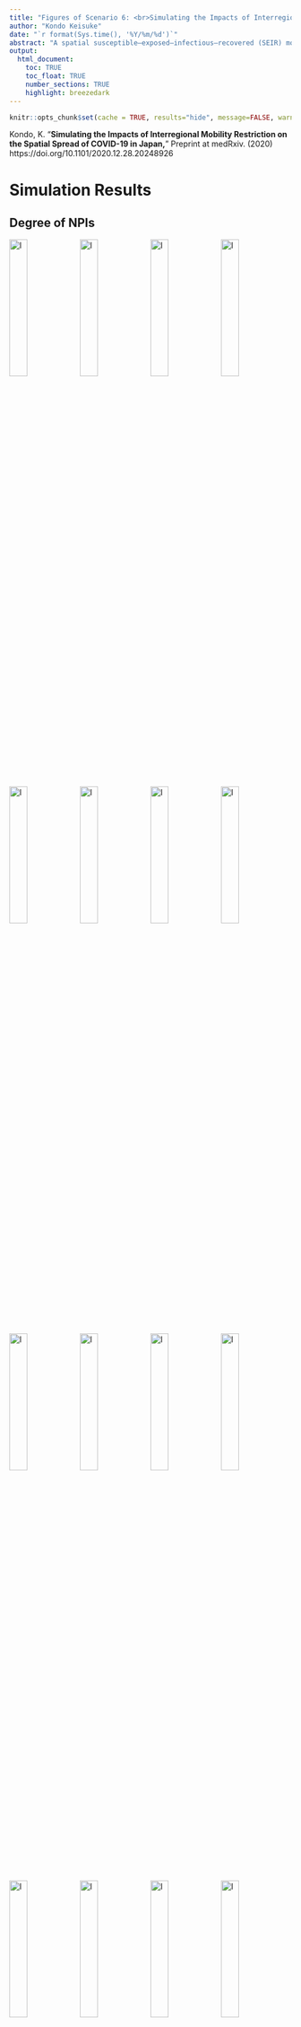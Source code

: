 ```yaml
---
title: "Figures of Scenario 6: <br>Simulating the Impacts of Interregional Mobility Restriction on the Spatial Spread of COVID-19 in Japan"
author: "Kondo Keisuke"
date: "`r format(Sys.time(), '%Y/%m/%d')`"
abstract: "A spatial susceptible–exposed–infectious–recovered (SEIR) model is developed to analyze the effects of interregional mobility on the spatial spread of the coronavirus disease 2019 (COVID-19) outbreak in Japan. National and local governments have requested that residents refrain from traveling between 47 prefectures during the state of emergency. However, the extent to which restricting the interregional mobility prevented infection expansion is unclear. The spatial SEIR model describes the spatial spread pattern of COVID-19 infection when people commute or travel to a prefecture in the daytime and return to their residential prefecture at night. It is assumed that people are exposed to an infection risk during their daytime activities. The spatial spread of COVID-19 infection is simulated by integrating the interregional mobility data. According to the simulation results, interregional mobility restrictions can prevent the geographical expansion of an infection. On the other hand, in prefectures with many infectious individuals, residents are exposed to higher infection risk when their mobility is restricted. The simulation results also show that interregional mobility restrictions play a limited role in reducing the total number of infected individuals in Japan, suggesting that other non-pharmaceutical interventions should be combined to reduce the epidemic size."
output: 
  html_document:
    toc: TRUE
    toc_float: TRUE
    number_sections: TRUE
    highlight: breezedark
---
```


<style>
img.float-left { float: left; }
</style>

```r
knitr::opts_chunk$set(cache = TRUE, results="hide", message=FALSE, warning=FALSE)
```

<div class="alert alert-info">
Kondo, K. "<b>Simulating the Impacts of Interregional Mobility Restriction on the Spatial Spread of COVID-19 in Japan,</b>" Preprint at medRxiv. (2020) <br>
https://doi.org/10.1101/2020.12.28.20248926
</div>


# Simulation Results

## Degree of NPIs

<img src="../output/fig/case06/paper/FIG_Alpha_Pref00_Paper.svg" width="25%" alt="I" class="float-left">
<img src="../output/fig/case06/paper/FIG_Alpha_Pref01_Paper.svg" width="25%" alt="I" class="float-left">
<img src="../output/fig/case06/paper/FIG_Alpha_Pref02_Paper.svg" width="25%" alt="I" class="float-left">
<img src="../output/fig/case06/paper/FIG_Alpha_Pref03_Paper.svg" width="25%" alt="I" class="float-left">

<img src="../output/fig/case06/paper/FIG_Alpha_Pref04_Paper.svg" width="25%" alt="I" class="float-left">
<img src="../output/fig/case06/paper/FIG_Alpha_Pref05_Paper.svg" width="25%" alt="I" class="float-left">
<img src="../output/fig/case06/paper/FIG_Alpha_Pref06_Paper.svg" width="25%" alt="I" class="float-left">
<img src="../output/fig/case06/paper/FIG_Alpha_Pref07_Paper.svg" width="25%" alt="I" class="float-left">

<img src="../output/fig/case06/paper/FIG_Alpha_Pref08_Paper.svg" width="25%" alt="I" class="float-left">
<img src="../output/fig/case06/paper/FIG_Alpha_Pref09_Paper.svg" width="25%" alt="I" class="float-left">
<img src="../output/fig/case06/paper/FIG_Alpha_Pref10_Paper.svg" width="25%" alt="I" class="float-left">
<img src="../output/fig/case06/paper/FIG_Alpha_Pref11_Paper.svg" width="25%" alt="I" class="float-left">

<img src="../output/fig/case06/paper/FIG_Alpha_Pref12_Paper.svg" width="25%" alt="I" class="float-left">
<img src="../output/fig/case06/paper/FIG_Alpha_Pref13_Paper.svg" width="25%" alt="I" class="float-left">
<img src="../output/fig/case06/paper/FIG_Alpha_Pref14_Paper.svg" width="25%" alt="I" class="float-left">
<img src="../output/fig/case06/paper/FIG_Alpha_Pref15_Paper.svg" width="25%" alt="I" class="float-left">

<img src="../output/fig/case06/paper/FIG_Alpha_Pref16_Paper.svg" width="25%" alt="I" class="float-left">
<img src="../output/fig/case06/paper/FIG_Alpha_Pref17_Paper.svg" width="25%" alt="I" class="float-left">
<img src="../output/fig/case06/paper/FIG_Alpha_Pref18_Paper.svg" width="25%" alt="I" class="float-left">
<img src="../output/fig/case06/paper/FIG_Alpha_Pref19_Paper.svg" width="25%" alt="I" class="float-left">

<img src="../output/fig/case06/paper/FIG_Alpha_Pref20_Paper.svg" width="25%" alt="I" class="float-left">
<img src="../output/fig/case06/paper/FIG_Alpha_Pref21_Paper.svg" width="25%" alt="I" class="float-left">
<img src="../output/fig/case06/paper/FIG_Alpha_Pref22_Paper.svg" width="25%" alt="I" class="float-left">
<img src="../output/fig/case06/paper/FIG_Alpha_Pref23_Paper.svg" width="25%" alt="I" class="float-left">

<img src="../output/fig/case06/paper/FIG_Alpha_Pref24_Paper.svg" width="25%" alt="I" class="float-left">
<img src="../output/fig/case06/paper/FIG_Alpha_Pref25_Paper.svg" width="25%" alt="I" class="float-left">
<img src="../output/fig/case06/paper/FIG_Alpha_Pref26_Paper.svg" width="25%" alt="I" class="float-left">
<img src="../output/fig/case06/paper/FIG_Alpha_Pref27_Paper.svg" width="25%" alt="I" class="float-left">

<img src="../output/fig/case06/paper/FIG_Alpha_Pref28_Paper.svg" width="25%" alt="I" class="float-left">
<img src="../output/fig/case06/paper/FIG_Alpha_Pref29_Paper.svg" width="25%" alt="I" class="float-left">
<img src="../output/fig/case06/paper/FIG_Alpha_Pref30_Paper.svg" width="25%" alt="I" class="float-left">
<img src="../output/fig/case06/paper/FIG_Alpha_Pref31_Paper.svg" width="25%" alt="I" class="float-left">

<img src="../output/fig/case06/paper/FIG_Alpha_Pref32_Paper.svg" width="25%" alt="I" class="float-left">
<img src="../output/fig/case06/paper/FIG_Alpha_Pref33_Paper.svg" width="25%" alt="I" class="float-left">
<img src="../output/fig/case06/paper/FIG_Alpha_Pref34_Paper.svg" width="25%" alt="I" class="float-left">
<img src="../output/fig/case06/paper/FIG_Alpha_Pref35_Paper.svg" width="25%" alt="I" class="float-left">

<img src="../output/fig/case06/paper/FIG_Alpha_Pref36_Paper.svg" width="25%" alt="I" class="float-left">
<img src="../output/fig/case06/paper/FIG_Alpha_Pref37_Paper.svg" width="25%" alt="I" class="float-left">
<img src="../output/fig/case06/paper/FIG_Alpha_Pref38_Paper.svg" width="25%" alt="I" class="float-left">
<img src="../output/fig/case06/paper/FIG_Alpha_Pref39_Paper.svg" width="25%" alt="I" class="float-left">

<img src="../output/fig/case06/paper/FIG_Alpha_Pref40_Paper.svg" width="25%" alt="I" class="float-left">
<img src="../output/fig/case06/paper/FIG_Alpha_Pref41_Paper.svg" width="25%" alt="I" class="float-left">
<img src="../output/fig/case06/paper/FIG_Alpha_Pref42_Paper.svg" width="25%" alt="I" class="float-left">
<img src="../output/fig/case06/paper/FIG_Alpha_Pref43_Paper.svg" width="25%" alt="I" class="float-left">

<img src="../output/fig/case06/paper/FIG_Alpha_Pref44_Paper.svg" width="25%" alt="I" class="float-left">
<img src="../output/fig/case06/paper/FIG_Alpha_Pref45_Paper.svg" width="25%" alt="I" class="float-left">
<img src="../output/fig/case06/paper/FIG_Alpha_Pref46_Paper.svg" width="25%" alt="I" class="float-left">
<img src="../output/fig/case06/paper/FIG_Alpha_Pref47_Paper.svg" width="25%" alt="I" class="float-left">



## Daily Number of Infection

<img src="../output/fig/case06/paper/FIG_dI_Pref00_Paper.svg" width="25%" alt="I" class="float-left">
<img src="../output/fig/case06/paper/FIG_dI_Pref01_Paper.svg" width="25%" alt="I" class="float-left">
<img src="../output/fig/case06/paper/FIG_dI_Pref02_Paper.svg" width="25%" alt="I" class="float-left">
<img src="../output/fig/case06/paper/FIG_dI_Pref03_Paper.svg" width="25%" alt="I" class="float-left">

<img src="../output/fig/case06/paper/FIG_dI_Pref04_Paper.svg" width="25%" alt="I" class="float-left">
<img src="../output/fig/case06/paper/FIG_dI_Pref05_Paper.svg" width="25%" alt="I" class="float-left">
<img src="../output/fig/case06/paper/FIG_dI_Pref06_Paper.svg" width="25%" alt="I" class="float-left">
<img src="../output/fig/case06/paper/FIG_dI_Pref07_Paper.svg" width="25%" alt="I" class="float-left">

<img src="../output/fig/case06/paper/FIG_dI_Pref08_Paper.svg" width="25%" alt="I" class="float-left">
<img src="../output/fig/case06/paper/FIG_dI_Pref09_Paper.svg" width="25%" alt="I" class="float-left">
<img src="../output/fig/case06/paper/FIG_dI_Pref10_Paper.svg" width="25%" alt="I" class="float-left">
<img src="../output/fig/case06/paper/FIG_dI_Pref11_Paper.svg" width="25%" alt="I" class="float-left">

<img src="../output/fig/case06/paper/FIG_dI_Pref12_Paper.svg" width="25%" alt="I" class="float-left">
<img src="../output/fig/case06/paper/FIG_dI_Pref13_Paper.svg" width="25%" alt="I" class="float-left">
<img src="../output/fig/case06/paper/FIG_dI_Pref14_Paper.svg" width="25%" alt="I" class="float-left">
<img src="../output/fig/case06/paper/FIG_dI_Pref15_Paper.svg" width="25%" alt="I" class="float-left">

<img src="../output/fig/case06/paper/FIG_dI_Pref16_Paper.svg" width="25%" alt="I" class="float-left">
<img src="../output/fig/case06/paper/FIG_dI_Pref17_Paper.svg" width="25%" alt="I" class="float-left">
<img src="../output/fig/case06/paper/FIG_dI_Pref18_Paper.svg" width="25%" alt="I" class="float-left">
<img src="../output/fig/case06/paper/FIG_dI_Pref19_Paper.svg" width="25%" alt="I" class="float-left">

<img src="../output/fig/case06/paper/FIG_dI_Pref20_Paper.svg" width="25%" alt="I" class="float-left">
<img src="../output/fig/case06/paper/FIG_dI_Pref21_Paper.svg" width="25%" alt="I" class="float-left">
<img src="../output/fig/case06/paper/FIG_dI_Pref22_Paper.svg" width="25%" alt="I" class="float-left">
<img src="../output/fig/case06/paper/FIG_dI_Pref23_Paper.svg" width="25%" alt="I" class="float-left">

<img src="../output/fig/case06/paper/FIG_dI_Pref24_Paper.svg" width="25%" alt="I" class="float-left">
<img src="../output/fig/case06/paper/FIG_dI_Pref25_Paper.svg" width="25%" alt="I" class="float-left">
<img src="../output/fig/case06/paper/FIG_dI_Pref26_Paper.svg" width="25%" alt="I" class="float-left">
<img src="../output/fig/case06/paper/FIG_dI_Pref27_Paper.svg" width="25%" alt="I" class="float-left">

<img src="../output/fig/case06/paper/FIG_dI_Pref28_Paper.svg" width="25%" alt="I" class="float-left">
<img src="../output/fig/case06/paper/FIG_dI_Pref29_Paper.svg" width="25%" alt="I" class="float-left">
<img src="../output/fig/case06/paper/FIG_dI_Pref30_Paper.svg" width="25%" alt="I" class="float-left">
<img src="../output/fig/case06/paper/FIG_dI_Pref31_Paper.svg" width="25%" alt="I" class="float-left">

<img src="../output/fig/case06/paper/FIG_dI_Pref32_Paper.svg" width="25%" alt="I" class="float-left">
<img src="../output/fig/case06/paper/FIG_dI_Pref33_Paper.svg" width="25%" alt="I" class="float-left">
<img src="../output/fig/case06/paper/FIG_dI_Pref34_Paper.svg" width="25%" alt="I" class="float-left">
<img src="../output/fig/case06/paper/FIG_dI_Pref35_Paper.svg" width="25%" alt="I" class="float-left">

<img src="../output/fig/case06/paper/FIG_dI_Pref36_Paper.svg" width="25%" alt="I" class="float-left">
<img src="../output/fig/case06/paper/FIG_dI_Pref37_Paper.svg" width="25%" alt="I" class="float-left">
<img src="../output/fig/case06/paper/FIG_dI_Pref38_Paper.svg" width="25%" alt="I" class="float-left">
<img src="../output/fig/case06/paper/FIG_dI_Pref39_Paper.svg" width="25%" alt="I" class="float-left">

<img src="../output/fig/case06/paper/FIG_dI_Pref40_Paper.svg" width="25%" alt="I" class="float-left">
<img src="../output/fig/case06/paper/FIG_dI_Pref41_Paper.svg" width="25%" alt="I" class="float-left">
<img src="../output/fig/case06/paper/FIG_dI_Pref42_Paper.svg" width="25%" alt="I" class="float-left">
<img src="../output/fig/case06/paper/FIG_dI_Pref43_Paper.svg" width="25%" alt="I" class="float-left">

<img src="../output/fig/case06/paper/FIG_dI_Pref44_Paper.svg" width="25%" alt="I" class="float-left">
<img src="../output/fig/case06/paper/FIG_dI_Pref45_Paper.svg" width="25%" alt="I" class="float-left">
<img src="../output/fig/case06/paper/FIG_dI_Pref46_Paper.svg" width="25%" alt="I" class="float-left">
<img src="../output/fig/case06/paper/FIG_dI_Pref47_Paper.svg" width="25%" alt="I" class="float-left">




## Number of Infectious Individuals

<img src="../output/fig/case06/paper/FIG_I_Pref00_Paper.svg" width="25%" alt="I" class="float-left">
<img src="../output/fig/case06/paper/FIG_I_Pref01_Paper.svg" width="25%" alt="I" class="float-left">
<img src="../output/fig/case06/paper/FIG_I_Pref02_Paper.svg" width="25%" alt="I" class="float-left">
<img src="../output/fig/case06/paper/FIG_I_Pref03_Paper.svg" width="25%" alt="I" class="float-left">

<img src="../output/fig/case06/paper/FIG_I_Pref04_Paper.svg" width="25%" alt="I" class="float-left">
<img src="../output/fig/case06/paper/FIG_I_Pref05_Paper.svg" width="25%" alt="I" class="float-left">
<img src="../output/fig/case06/paper/FIG_I_Pref06_Paper.svg" width="25%" alt="I" class="float-left">
<img src="../output/fig/case06/paper/FIG_I_Pref07_Paper.svg" width="25%" alt="I" class="float-left">

<img src="../output/fig/case06/paper/FIG_I_Pref08_Paper.svg" width="25%" alt="I" class="float-left">
<img src="../output/fig/case06/paper/FIG_I_Pref09_Paper.svg" width="25%" alt="I" class="float-left">
<img src="../output/fig/case06/paper/FIG_I_Pref10_Paper.svg" width="25%" alt="I" class="float-left">
<img src="../output/fig/case06/paper/FIG_I_Pref11_Paper.svg" width="25%" alt="I" class="float-left">

<img src="../output/fig/case06/paper/FIG_I_Pref12_Paper.svg" width="25%" alt="I" class="float-left">
<img src="../output/fig/case06/paper/FIG_I_Pref13_Paper.svg" width="25%" alt="I" class="float-left">
<img src="../output/fig/case06/paper/FIG_I_Pref14_Paper.svg" width="25%" alt="I" class="float-left">
<img src="../output/fig/case06/paper/FIG_I_Pref15_Paper.svg" width="25%" alt="I" class="float-left">

<img src="../output/fig/case06/paper/FIG_I_Pref16_Paper.svg" width="25%" alt="I" class="float-left">
<img src="../output/fig/case06/paper/FIG_I_Pref17_Paper.svg" width="25%" alt="I" class="float-left">
<img src="../output/fig/case06/paper/FIG_I_Pref18_Paper.svg" width="25%" alt="I" class="float-left">
<img src="../output/fig/case06/paper/FIG_I_Pref19_Paper.svg" width="25%" alt="I" class="float-left">

<img src="../output/fig/case06/paper/FIG_I_Pref20_Paper.svg" width="25%" alt="I" class="float-left">
<img src="../output/fig/case06/paper/FIG_I_Pref21_Paper.svg" width="25%" alt="I" class="float-left">
<img src="../output/fig/case06/paper/FIG_I_Pref22_Paper.svg" width="25%" alt="I" class="float-left">
<img src="../output/fig/case06/paper/FIG_I_Pref23_Paper.svg" width="25%" alt="I" class="float-left">

<img src="../output/fig/case06/paper/FIG_I_Pref24_Paper.svg" width="25%" alt="I" class="float-left">
<img src="../output/fig/case06/paper/FIG_I_Pref25_Paper.svg" width="25%" alt="I" class="float-left">
<img src="../output/fig/case06/paper/FIG_I_Pref26_Paper.svg" width="25%" alt="I" class="float-left">
<img src="../output/fig/case06/paper/FIG_I_Pref27_Paper.svg" width="25%" alt="I" class="float-left">

<img src="../output/fig/case06/paper/FIG_I_Pref28_Paper.svg" width="25%" alt="I" class="float-left">
<img src="../output/fig/case06/paper/FIG_I_Pref29_Paper.svg" width="25%" alt="I" class="float-left">
<img src="../output/fig/case06/paper/FIG_I_Pref30_Paper.svg" width="25%" alt="I" class="float-left">
<img src="../output/fig/case06/paper/FIG_I_Pref31_Paper.svg" width="25%" alt="I" class="float-left">

<img src="../output/fig/case06/paper/FIG_I_Pref32_Paper.svg" width="25%" alt="I" class="float-left">
<img src="../output/fig/case06/paper/FIG_I_Pref33_Paper.svg" width="25%" alt="I" class="float-left">
<img src="../output/fig/case06/paper/FIG_I_Pref34_Paper.svg" width="25%" alt="I" class="float-left">
<img src="../output/fig/case06/paper/FIG_I_Pref35_Paper.svg" width="25%" alt="I" class="float-left">

<img src="../output/fig/case06/paper/FIG_I_Pref36_Paper.svg" width="25%" alt="I" class="float-left">
<img src="../output/fig/case06/paper/FIG_I_Pref37_Paper.svg" width="25%" alt="I" class="float-left">
<img src="../output/fig/case06/paper/FIG_I_Pref38_Paper.svg" width="25%" alt="I" class="float-left">
<img src="../output/fig/case06/paper/FIG_I_Pref39_Paper.svg" width="25%" alt="I" class="float-left">

<img src="../output/fig/case06/paper/FIG_I_Pref40_Paper.svg" width="25%" alt="I" class="float-left">
<img src="../output/fig/case06/paper/FIG_I_Pref41_Paper.svg" width="25%" alt="I" class="float-left">
<img src="../output/fig/case06/paper/FIG_I_Pref42_Paper.svg" width="25%" alt="I" class="float-left">
<img src="../output/fig/case06/paper/FIG_I_Pref43_Paper.svg" width="25%" alt="I" class="float-left">

<img src="../output/fig/case06/paper/FIG_I_Pref44_Paper.svg" width="25%" alt="I" class="float-left">
<img src="../output/fig/case06/paper/FIG_I_Pref45_Paper.svg" width="25%" alt="I" class="float-left">
<img src="../output/fig/case06/paper/FIG_I_Pref46_Paper.svg" width="25%" alt="I" class="float-left">
<img src="../output/fig/case06/paper/FIG_I_Pref47_Paper.svg" width="25%" alt="I" class="float-left">


## Ratio of Daytime and Nighttime Force of Infection

<img src="../output/fig/case06/paper/FIG_RatioLambda_Pref00_Paper.svg" width="25%" alt="I" class="float-left">
<img src="../output/fig/case06/paper/FIG_RatioLambda_Pref01_Paper.svg" width="25%" alt="I" class="float-left">
<img src="../output/fig/case06/paper/FIG_RatioLambda_Pref02_Paper.svg" width="25%" alt="I" class="float-left">
<img src="../output/fig/case06/paper/FIG_RatioLambda_Pref03_Paper.svg" width="25%" alt="I" class="float-left">

<img src="../output/fig/case06/paper/FIG_RatioLambda_Pref04_Paper.svg" width="25%" alt="I" class="float-left">
<img src="../output/fig/case06/paper/FIG_RatioLambda_Pref05_Paper.svg" width="25%" alt="I" class="float-left">
<img src="../output/fig/case06/paper/FIG_RatioLambda_Pref06_Paper.svg" width="25%" alt="I" class="float-left">
<img src="../output/fig/case06/paper/FIG_RatioLambda_Pref07_Paper.svg" width="25%" alt="I" class="float-left">

<img src="../output/fig/case06/paper/FIG_RatioLambda_Pref08_Paper.svg" width="25%" alt="I" class="float-left">
<img src="../output/fig/case06/paper/FIG_RatioLambda_Pref09_Paper.svg" width="25%" alt="I" class="float-left">
<img src="../output/fig/case06/paper/FIG_RatioLambda_Pref10_Paper.svg" width="25%" alt="I" class="float-left">
<img src="../output/fig/case06/paper/FIG_RatioLambda_Pref11_Paper.svg" width="25%" alt="I" class="float-left">

<img src="../output/fig/case06/paper/FIG_RatioLambda_Pref12_Paper.svg" width="25%" alt="I" class="float-left">
<img src="../output/fig/case06/paper/FIG_RatioLambda_Pref13_Paper.svg" width="25%" alt="I" class="float-left">
<img src="../output/fig/case06/paper/FIG_RatioLambda_Pref14_Paper.svg" width="25%" alt="I" class="float-left">
<img src="../output/fig/case06/paper/FIG_RatioLambda_Pref15_Paper.svg" width="25%" alt="I" class="float-left">

<img src="../output/fig/case06/paper/FIG_RatioLambda_Pref16_Paper.svg" width="25%" alt="I" class="float-left">
<img src="../output/fig/case06/paper/FIG_RatioLambda_Pref17_Paper.svg" width="25%" alt="I" class="float-left">
<img src="../output/fig/case06/paper/FIG_RatioLambda_Pref18_Paper.svg" width="25%" alt="I" class="float-left">
<img src="../output/fig/case06/paper/FIG_RatioLambda_Pref19_Paper.svg" width="25%" alt="I" class="float-left">

<img src="../output/fig/case06/paper/FIG_RatioLambda_Pref20_Paper.svg" width="25%" alt="I" class="float-left">
<img src="../output/fig/case06/paper/FIG_RatioLambda_Pref21_Paper.svg" width="25%" alt="I" class="float-left">
<img src="../output/fig/case06/paper/FIG_RatioLambda_Pref22_Paper.svg" width="25%" alt="I" class="float-left">
<img src="../output/fig/case06/paper/FIG_RatioLambda_Pref23_Paper.svg" width="25%" alt="I" class="float-left">

<img src="../output/fig/case06/paper/FIG_RatioLambda_Pref24_Paper.svg" width="25%" alt="I" class="float-left">
<img src="../output/fig/case06/paper/FIG_RatioLambda_Pref25_Paper.svg" width="25%" alt="I" class="float-left">
<img src="../output/fig/case06/paper/FIG_RatioLambda_Pref26_Paper.svg" width="25%" alt="I" class="float-left">
<img src="../output/fig/case06/paper/FIG_RatioLambda_Pref27_Paper.svg" width="25%" alt="I" class="float-left">

<img src="../output/fig/case06/paper/FIG_RatioLambda_Pref28_Paper.svg" width="25%" alt="I" class="float-left">
<img src="../output/fig/case06/paper/FIG_RatioLambda_Pref29_Paper.svg" width="25%" alt="I" class="float-left">
<img src="../output/fig/case06/paper/FIG_RatioLambda_Pref30_Paper.svg" width="25%" alt="I" class="float-left">
<img src="../output/fig/case06/paper/FIG_RatioLambda_Pref31_Paper.svg" width="25%" alt="I" class="float-left">

<img src="../output/fig/case06/paper/FIG_RatioLambda_Pref32_Paper.svg" width="25%" alt="I" class="float-left">
<img src="../output/fig/case06/paper/FIG_RatioLambda_Pref33_Paper.svg" width="25%" alt="I" class="float-left">
<img src="../output/fig/case06/paper/FIG_RatioLambda_Pref34_Paper.svg" width="25%" alt="I" class="float-left">
<img src="../output/fig/case06/paper/FIG_RatioLambda_Pref35_Paper.svg" width="25%" alt="I" class="float-left">

<img src="../output/fig/case06/paper/FIG_RatioLambda_Pref36_Paper.svg" width="25%" alt="I" class="float-left">
<img src="../output/fig/case06/paper/FIG_RatioLambda_Pref37_Paper.svg" width="25%" alt="I" class="float-left">
<img src="../output/fig/case06/paper/FIG_RatioLambda_Pref38_Paper.svg" width="25%" alt="I" class="float-left">
<img src="../output/fig/case06/paper/FIG_RatioLambda_Pref39_Paper.svg" width="25%" alt="I" class="float-left">

<img src="../output/fig/case06/paper/FIG_RatioLambda_Pref40_Paper.svg" width="25%" alt="I" class="float-left">
<img src="../output/fig/case06/paper/FIG_RatioLambda_Pref41_Paper.svg" width="25%" alt="I" class="float-left">
<img src="../output/fig/case06/paper/FIG_RatioLambda_Pref42_Paper.svg" width="25%" alt="I" class="float-left">
<img src="../output/fig/case06/paper/FIG_RatioLambda_Pref43_Paper.svg" width="25%" alt="I" class="float-left">

<img src="../output/fig/case06/paper/FIG_RatioLambda_Pref44_Paper.svg" width="25%" alt="I" class="float-left">
<img src="../output/fig/case06/paper/FIG_RatioLambda_Pref45_Paper.svg" width="25%" alt="I" class="float-left">
<img src="../output/fig/case06/paper/FIG_RatioLambda_Pref46_Paper.svg" width="25%" alt="I" class="float-left">
<img src="../output/fig/case06/paper/FIG_RatioLambda_Pref47_Paper.svg" width="25%" alt="I" class="float-left">
